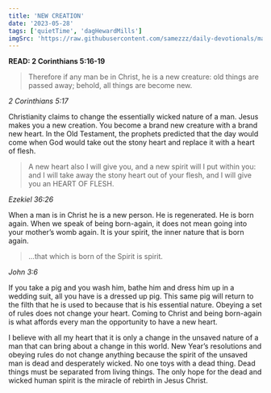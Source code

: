 ```yaml
---
title: 'NEW CREATION'
date: '2023-05-28'
tags: ['quietTime', 'dagHewardMills']
imgSrc: 'https://raw.githubusercontent.com/samezzz/daily-devotionals/main/images/evangelist-dag.jpg'
---
```


**READ: 2 Corinthians 5:16-19**

>Therefore if any man be in Christ, he is a new creature: old things are passed away; behold, all things are become new. 

*2 Corinthians 5:17*

Christianity claims to change the essentially wicked nature of a man. Jesus makes you a new creation. You become a brand new creature with a brand new heart. In the Old Testament, the prophets predicted that the day would come when God would take out the stony heart and replace it with a heart of flesh.

>A new heart also I will give you, and a new spirit will I put within you: and I will take away the stony heart out of your flesh, and I will give you an HEART OF FLESH. 

*Ezekiel 36:26*

When a man is in Christ he is a new person. He is regenerated. He is born again. When we speak of being born-again, it does not mean going into your mother’s womb again. It is your spirit, the inner nature that is born again.

>...that which is born of the Spirit is spirit. 

*John 3:6*

If you take a pig and you wash him, bathe him and dress him up in a wedding suit, all you have is a dressed up pig. This same pig will return to the filth that he is used to because that is his essential nature. Obeying a set of rules does not change your heart. Coming to Christ and being born-again is what affords every man the opportunity to have a new heart. 

I believe with all my heart that it is only a change in the unsaved nature of a man that can bring about a change in this world. New Year’s resolutions and obeying rules do not change anything because the spirit of the unsaved man is dead and desperately wicked. No one toys with a dead thing. Dead things must be separated from living things. The only hope for the dead and wicked human spirit is the miracle of rebirth in Jesus Christ. 


